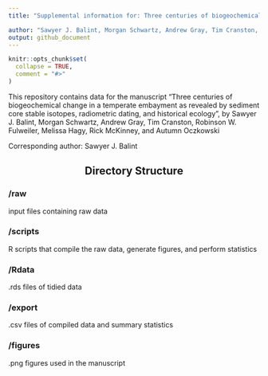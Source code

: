 ```yaml
---
title: "Supplemental information for: Three centuries of biogeochemical change in a temperate embayment as revealed by sediment core stable isotopes, radiometric dating, and historical ecology"

author: "Sawyer J. Balint, Morgan Schwartz, Andrew Gray, Tim Cranston, Robinson W. Fulweiler, Melissa Hagy, Rick McKinney, and Autumn Oczkowski"
output: github_document
---
```


```r
knitr::opts_chunk$set(
  collapse = TRUE,
  comment = "#>"
)
```

This repository contains data for the manuscript "Three centuries of biogeochemical change in a temperate embayment as revealed by sediment core stable isotopes, radiometric dating, and historical ecology", by Sawyer J. Balint, Morgan Schwartz, Andrew Gray, Tim Cranston, Robinson W. Fulweiler, Melissa Hagy, Rick McKinney, and Autumn Oczkowski

Corresponding author: Sawyer J. Balint

<center><h2>Directory Structure</h2></center>

<h3>/raw</h3> input files containing raw data
<h3>/scripts</h3> R scripts that compile the raw data, generate figures, and perform statistics
<h3>/Rdata</h3> .rds files of tidied data
<h3>/export</h3> .csv files of compiled data and summary statistics
<h3>/figures</h3> .png figures used in the manuscript

